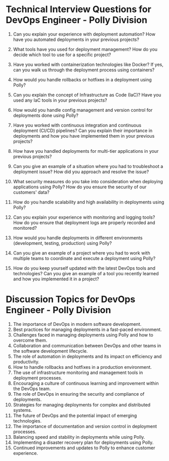 
# Technical Interview Questions for DevOps Engineer - Polly Division

1. Can you explain your experience with deployment automation? How have you automated deployments in your previous projects?

2. What tools have you used for deployment management? How do you decide which tool to use for a specific project?

3. Have you worked with containerization technologies like Docker? If yes, can you walk us through the deployment process using containers?

4. How would you handle rollbacks or hotfixes in a deployment using Polly?

5. Can you explain the concept of Infrastructure as Code (IaC)? Have you used any IaC tools in your previous projects?

6. How would you handle config management and version control for deployments done using Polly?

7. Have you worked with continuous integration and continuous deployment (CI/CD) pipelines? Can you explain their importance in deployments and how you have implemented them in your previous projects?

8. How have you handled deployments for multi-tier applications in your previous projects?

9. Can you give an example of a situation where you had to troubleshoot a deployment issue? How did you approach and resolve the issue?

10. What security measures do you take into consideration when deploying applications using Polly? How do you ensure the security of our customers' data?

11. How do you handle scalability and high availability in deployments using Polly?

12. Can you explain your experience with monitoring and logging tools? How do you ensure that deployment logs are properly recorded and monitored?

13. How would you handle deployments in different environments (development, testing, production) using Polly?

14. Can you give an example of a project where you had to work with multiple teams to coordinate and execute a deployment using Polly?

15. How do you keep yourself updated with the latest DevOps tools and technologies? Can you give an example of a tool you recently learned and how you implemented it in a project?

# Discussion Topics for DevOps Engineer - Polly Division

1. The importance of DevOps in modern software development.
2. Best practices for managing deployments in a fast-paced environment.
3. Challenges faced in managing deployments using Polly and how to overcome them.
4. Collaboration and communication between DevOps and other teams in the software development lifecycle.
5. The role of automation in deployments and its impact on efficiency and productivity.
6. How to handle rollbacks and hotfixes in a production environment.
7. The use of infrastructure monitoring and management tools in deployment processes.
8. Encouraging a culture of continuous learning and improvement within the DevOps team.
9. The role of DevOps in ensuring the security and compliance of deployments.
10. Strategies for managing deployments for complex and distributed systems.
11. The future of DevOps and the potential impact of emerging technologies.
12. The importance of documentation and version control in deployment processes.
13. Balancing speed and stability in deployments while using Polly.
14. Implementing a disaster recovery plan for deployments using Polly.
15. Continued improvements and updates to Polly to enhance customer experience.